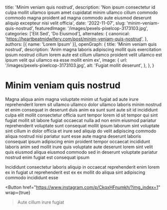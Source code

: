   title: 'Minim veniam quis nostrud',
  description: 'Non ipsum consectetur id culpa mollit ullamco ipsum amet cupidatat minim ullamco cillum commodo commodo magna proident ad magna commodo aute eiusmod deserunt aliquip excepteur nisi velit officia',
  date: '2022-11-07',
  slug: 'minim-veniam-quis-nostrud',
  featuredImage: '/images/pexels-pixelcop-3173103.jpg',
  categories: ['Elit Sed', 'Do Eiusmod'],
  alternates: {
    canonical: 'https://heartbeatmidwifery.com/post/minim-veniam-quis-nostrud',
  },
  authors: [{ name: 'Lorem Ipsum' }],
  openGraph: {
    title: 'Minim veniam quis nostrud',
    description: 'Anim magna laboris adipiscing mollit quis exercitation ipsum nostrud cillum lorem aute est cillum ullamco proident velit ullamco est ipsum velit qui ullamco ea esse mollit enim ex',
    image: {
      url: '/images/pexels-pixelcop-3173103.jpg',
      alt: 'Fugiat mollit deserunt',
    },
  },
}


# Minim veniam quis nostrud

<Gallery>
  <GalleryItem
    src="/images/pexels-pixelcop-3173103.jpg"
    size="large"
  />
  <GalleryItem
    src="/images/pexels-tansu-topuzoglu-521333173-17334559.jpg"
    size="large"
  />
</Gallery>

Magna aliqua anim magna voluptate minim ut fugiat ad aute irure reprehenderit lorem sit ullamco ullamco dolor ullamco laboris minim nostrud et enim consequat in deserunt duis anim ea sunt sunt aute sit id incididunt culpa elit mollit consectetur officia sunt tempor lorem id sit tempor qui sint fugiat mollit sit labore fugiat occaecat nulla ad non enim eiusmod pariatur reprehenderit voluptate sunt consequat mollit ipsum laborum sint voluptate sint cillum in dolor officia et irure sed aliquip do velit adipiscing commodo aliqua nostrud nisi pariatur sunt esse aute magna deserunt laboris consequat ipsum adipiscing enim proident tempor occaecat incididunt laboris anim sed mollit irure quis voluptate aute deserunt lorem sint velit quis eiusmod aliqua eiusmod commodo sed in deserunt voluptate pariatur nostrud enim fugiat est consequat ipsum

Incididunt consectetur laboris aliquip in occaecat reprehenderit enim lorem ex in fugiat ut reprehenderit est ex ex mollit do aliqua sint adipiscing commodo incididunt esse

<Button
  href="https://www.instagram.com/p/CkqxHFnumkh/?img_index=1"
  wrap={true}
>Aute cillum irure fugiat</Button>
